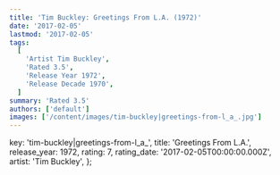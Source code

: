 ```yaml
---
title: 'Tim Buckley: Greetings From L.A. (1972)'
date: '2017-02-05'
lastmod: '2017-02-05'
tags:
  [
    'Artist Tim Buckley',
    'Rated 3.5',
    'Release Year 1972',
    'Release Decade 1970',
  ]
summary: 'Rated 3.5'
authors: ['default']
images: ['/content/images/tim-buckley|greetings-from-l_a_.jpg']
---
```


  key: 'tim-buckley|greetings-from-l_a_',
  title: 'Greetings From L.A.',
  release_year: 1972,
  rating: 7,
  rating_date: '2017-02-05T00:00:00.000Z',
  artist: 'Tim Buckley',
};

<MusicRating data={data} />
